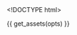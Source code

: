 <!DOCTYPE html>
<html>
  <head>
    <meta http-equiv="Content-Type" content="text/html; charset=utf-8"/>

    <title>{{  params$title  }}</title>

    {{  get_assets(opts)  }}

  </head>

  <body>
    <script type="text/javascript">
    (function() {
      var color_legend_counts, color_scale, data, decimal_format, draw_box, g_color_legend, g_line, g_line_names, line, line_names, lines, plot, sidebar, toggle_line_names;

      data = {{  get_data_as_json(opts)  }};

      decimal_format = d3.format(".2f");

      color_scale = {{  get_d3_color_scale(opts)  }};

      draw_box = {{  toJSON(params$box)  }};

      color_legend_counts = {{  get_color_legend_counts(opts)  }};

      plot = append_plot({
        width: {{  params$width  }},
        height: {{  params$height  }},
        padding: {{  get_padding_param(opts)  }},
        title: {{  toJSON(params$title)  }},
        xlab: {{  toJSON(params$xlab)  }},
        ylab: {{  toJSON(params$ylab)  }}
      });

      if (draw_box != null) {
        plot.append("path").attr({
          "d": "M0,0L" + plot.width + ",0L" + plot.width + "," + plot.height
        }).style({
          "stroke": "black",
          "stroke-width": "2px",
          "shape-rendering": "crispEdges",
          "fill": "none"
        });
      }

      plot.scales.x = {{  get_d3_x_scale(opts)  }};

      plot.scales.x = add_scale_padding(plot.scales.x);

      draw_x_axis(plot, {{  get_x_tick_values(opts)  }});

      draw_x_axis_label(plot);

      plot.scales.y = {{  get_d3_y_scale(opts)  }};

      plot.scales.y = add_scale_padding(plot.scales.y);

      draw_y_axis(plot);

      draw_y_axis_label(plot);

      line = d3.svg.line().defined(function(d) {
        return !isNaN(d.y);
      }).interpolate({{  toJSON(params$interpolate)  }}).x(function(d) {
        return plot.scales.x(d.x);
      }).y(function(d) {
        return plot.scales.y(d.y);
      });

      g_line = plot.selectAll(".line").data(data).enter().append("g").attr("class", ".line");

      lines = g_line.append("path").attr({
        "class": "line_tooltip",
        "d": function(d) {
          return line(d.values);
        }
      }).style({
        "stroke": function(d) {
          return color_scale(d.colorize);
        },
        "stroke-width": {{  toJSON(paste0(params$lwd, "px"))  }},
        "fill": "none",
        "shape-rendering": "auto"
      });

      line_names = g_line.append("text").datum(function(d) {
        return {
          "line_name": d.line_name,
          "value": d.values[d.values.length - 1],
          "colorize": d.colorize
        };
      }).text(function(d) {
        return d.line_name;
      }).attr({
        "transform": function(d) {
          return "translate(" + (plot.scales.x(d.value.x)) + " " + (plot.scales.y(d.value.y)) + ")";
        },
        "dx": 8,
        "dy": ".35em",
        "display": "none"
      }).style({
        "fill": function(d) {
          return color_scale(d.colorize);
        },
        "font-size": "22px"
      });

      sidebar = plot.append("g").attr("transform", "translate(" + (plot.width + 60) + "," + 0 + ")");

      g_line_names = sidebar.append("g").style("cursor", "pointer").style("font-size", "22px").on("click", function() {
        return toggle_line_names();
      });

      g_line_names.append("circle").attr("r", 7).attr("stroke", "black").attr("stroke-width", 2).attr("fill", "white");

      g_line_names.append("text").attr('text-anchor', 'start').attr('dy', '.32em').attr('dx', '12').text("Show names");

      toggle_line_names = function() {
        var showing_line_names;
        showing_line_names = g_line_names.classed("show_names");
        line_names.attr("display", function() {
          if (showing_line_names) {
            return "none";
          } else {
            return "inline";
          }
        });
        return g_line_names.attr("class", function() {
          if (showing_line_names) {
            return "";
          } else {
            return "show_names";
          }
        }).select("circle").attr("fill", function() {
          if (showing_line_names) {
            return "white";
          } else {
            return "black";
          }
        });
      };

      if (color_scale.range().length > 1) {
        sidebar.append("text").attr({
          "class": "colorize_title",
          "x": 0,
          "y": 35,
          "dy": ".35em"
        }).style({
          "font-size": "24px"
        }).text({{  toJSON(params$colorize_title)  }});
      }

      g_color_legend = sidebar.selectAll(".key").data(color_scale.domain().reverse()).enter().append("g").attr({
        "transform": function(d, i) {
          return "translate(0, " + (i * (5 * 2 + 15) + 70) + ")";
        },
        "class": "key"
      });

      g_color_legend.append("circle").attr({
        "r": 5,
        "fill": color_scale
      });

      g_color_legend.append("text").attr({
        "x": 20 + 10,
        "y": 0,
        "dy": ".35em"
      }).text(function(d) {
        return "" + d + " (" + color_legend_counts[d] + ")";
      });

    }).call(this);

    </script>
  </body>
</html>
